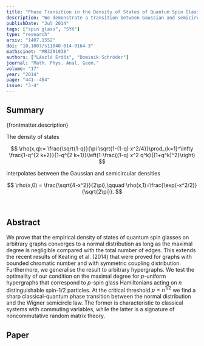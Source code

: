 ```yaml
---
title: "Phase Transition in the Density of States of Quantum Spin Glasses"
description: "We demonstrate a transition between Gaussian and semicircular laws using q-Hermite polynomials. This work has inspired large amounts of follow-up research on the SYK model for quantum gravity."
publishDate: "Jul 2014"
tags: ["spin glass", "SYK"]
type: "research"
arxiv: "1407.1552"
doi: "10.1007/s11040-014-9164-3"
mathscinet: "MR3291938"
authors: ["László Erdős", "Dominik Schröder"]
journal: "Math. Phys. Anal. Geom."
volume: "17"
year: "2014"
page: "441--464"
issue: "3-4"
---
```



## Summary

{frontmatter.description}

<DOS />

The density of states

$$
\rho(x,q):= \frac{\sqrt{1-q}}{\pi \sqrt{1-(1-q) x^2/4}}\prod_{k=1}^\infty \frac{1-q^{2 k+2}}{1-q^{2 k+1}}\left(1-\frac{(1-q) x^2 q^k}{(1+q^k)^2}\right)
$$

interpolates between the Gaussian and semicircular densities

$$
\rho(x,0) = \frac{\sqrt{4-x^2}}{2\pi},\qquad \rho(x,1)=\frac{\exp(-x^2/2)}{\sqrt{2\pi}}.
$$

<br />

## Abstract

We prove that the empirical density of states of quantum spin glasses on arbitrary graphs converges to a normal distribution as long as the maximal degree is negligible compared with the total number of edges. This extends the recent results of Keating et al. (2014) that were proved for graphs with bounded chromatic number and with symmetric coupling distribution. Furthermore, we generalise the result to arbitrary hypergraphs. We test the optimality of our condition on the maximal degree for $p$-uniform hypergraphs that correspond to $p$-spin glass Hamiltonians acting on $n$ distinguishable spin-1/2 particles. At the critical threshold $p = n^{1/2}$ we find a sharp classical-quantum phase transition between the normal distribution and the Wigner semicircle law. The former is characteristic to classical systems with commuting variables, while the latter is a signature of noncommutative random matrix theory.

## Paper
